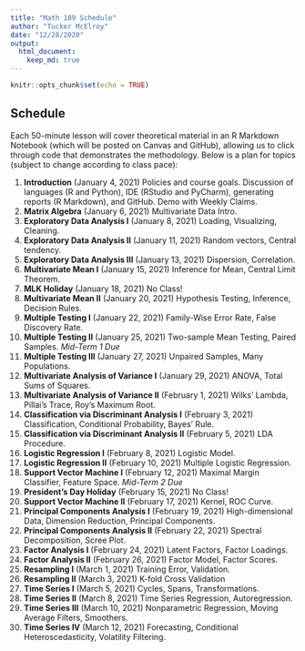 ```yaml
---
title: "Math 189 Schedule"
author: "Tucker McElroy"
date: "12/28/2020"
output: 
  html_document:
    keep_md: true
---
```


```r
knitr::opts_chunk$set(echo = TRUE)
```

## Schedule
Each 50-minute lesson will cover theoretical material in an R Markdown Notebook (which will be posted on Canvas and GitHub), allowing us to click through code that demonstrates the methodology. Below is a plan for topics (subject to change according to class pace):

1. **Introduction** (January 4, 2021) Policies and course goals.  Discussion of languages (R and Python), IDE (RStudio and PyCharm), generating reports (R Markdown), and GitHub.  Demo with Weekly Claims.
2. **Matrix Algebra** (January 6, 2021) Multivariate Data Intro.
3. **Exploratory Data Analysis I** (January 8, 2021)  Loading, Visualizing, Cleaning.
4. **Exploratory Data Analysis II** (January 11, 2021)  Random vectors, Central tendency.
5. **Exploratory Data Analysis III** (January 13, 2021)  Dispersion, Correlation.
6. **Multivariate Mean I** (January 15, 2021) Inference for Mean, Central Limit Theorem.    
7. **MLK Holiday** (January 18, 2021)  No Class!
8. **Multivariate Mean II** (January 20, 2021) Hypothesis Testing, Inference, Decision Rules.
9. **Multiple Testing I** (January 22, 2021) Family-Wise Error Rate, False Discovery Rate.
10. **Multiple Testing II** (January 25, 2021) Two-sample Mean Testing, Paired Samples.  *Mid-Term 1 Due*
11. **Multiple Testing III** (January 27, 2021) Unpaired Samples, Many Populations.
12. **Multivariate Analysis of Variance I** (January 29, 2021)  ANOVA, Total Sums of Squares.
13. **Multivariate Analysis of Variance II** (February 1, 2021) Wilks' Lambda, Pillai's Trace, Roy's Maximum Root.
14. **Classification via Discriminant Analysis I** (February 3, 2021) Classification, Conditional Probability, Bayes' Rule.
15. **Classification via Discriminant Analysis II** (February 5, 2021) LDA Procedure.
16. **Logistic Regression I** (February 8, 2021)  Logistic Model.
17. **Logistic Regression II** (February 10, 2021)  Multiple Logistic Regression.
18. **Support Vector Machine I** (February 12, 2021) Maximal Margin Classifier, Feature Space. *Mid-Term 2 Due* 
19. **President's Day Holiday** (February 15, 2021) No Class!
20. **Support Vector Machine II** (February 17, 2021)  Kernel, ROC Curve.
21. **Principal Components Analysis I** (February 19, 2021) High-dimensional Data, Dimension Reduction, Principal Components.
22. **Principal Components Analysis II** (February 22, 2021) Spectral Decomposition, Scree Plot.
23. **Factor Analysis I** (February 24, 2021) Latent Factors, Factor Loadings.
24. **Factor Analysis II** (February 26, 2021) Factor Model, Factor Scores.
25. **Resampling I** (March 1, 2021) Training Error, Validation.
26. **Resampling II** (March 3, 2021) K-fold Cross Validation
27. **Time Series I** (March 5, 2021) Cycles, Spans, Transformations.
28. **Time Series II** (March 8, 2021) Time Series Regression, Autoregression.
29. **Time Series III** (March 10, 2021) Nonparametric Regression, Moving Average Filters, Smoothers. 
30. **Time Series IV** (March 12, 2021) Forecasting, Conditional Heteroscedasticity, Volatility Filtering.
  


  

